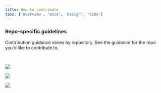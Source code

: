 ```yaml
---
title: How to contribute
tabs: ['Overview', 'Docs', 'Design', 'Code']
---
```


### Repo-specific guidelines

Contribution guidance varies by repository. See the guidance for the repo you'd like to contribute to.

<br />

<Row className="tile--group">
<Column offsetLg="4" colMd="4" colLg="4" noGutterSm>
    <ClickableTile
      title="Contribute to Carbon Components React"
      href="https://github.com/carbon-design-system/carbon/blob/master/.github/CONTRIBUTING.md"
      type="resource">

![](/images/github-icon.png)

  </ClickableTile>
</Column>
<Column colLg="4" noGutterSm>
  <ClickableTile
    title="Contribute to Carbon Components Angular"
    href="https://github.com/IBM/carbon-components-angular/blob/master/README.md#contributing"
    type="resource">

![](/images/github-icon.png)

  </ClickableTile>
  
</Column>

<Column offsetLg="4" colMd="4" colLg="4" noGutterSm>
    <ClickableTile
      title="Contribute to Carbon Components Vue"
      href="https://github.com/carbon-design-system/carbon-components-vue/blob/master/.github/CONTRIBUTING.md"
      type="resource">

![](/images/github-icon.png)

  </ClickableTile>
</Column>
</Row>
